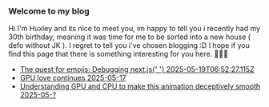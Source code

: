 ### Welcome to my blog

Hi I'm Huxley and its nice to meet you, im happy to tell you i recently had my 30th birthday, meaning it was time for me to be sorted into a new house ( defo without JK ). I regret to tell you i've chosen blogging :D I hope if you find this page that there is something interesting for you here.
🙈🙉🙊

-   <div>
        <a href="/blog/next-emojis">
            The quest for emojis: Debugging next.js{' '}
            <span>2025-05-19T06:52:27.115Z</span>
        </a>
    </div>

-   <div>
        <a href="/blog/gpu-love">
            GPU love continues <span>2025-05-17</span>
        </a>
    </div>

-   <div>
        <a href="/blog/lessons-from-canvas">
            Understanding GPU and CPU to make this animation deceptively smooth
            <span>2025-05-?</span>
        </a>
    </div>
